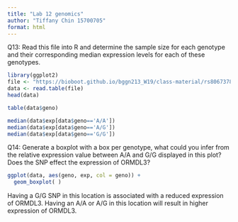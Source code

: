```yaml
---
title: "Lab 12 genomics"
author: "Tiffany Chin 15700705"
format: html
---
```


Q13: Read this file into R and determine the sample size for each genotype and their
corresponding median expression levels for each of these genotypes.

```r
library(ggplot2)
file <- "https://bioboot.github.io/bggn213_W19/class-material/rs8067378_ENSG00000172057.6.txt"
data <- read.table(file)
head(data)
```

```r
table(data$geno)
```

```r
median(data$exp[data$geno=='A/A'])
median(data$exp[data$geno=='A/G'])
median(data$exp[data$geno=='G/G'])
```


Q14: Generate a boxplot with a box per genotype, what could you infer from the relative
expression value between A/A and G/G displayed in this plot? Does the SNP effect the
expression of ORMDL3?

```r
ggplot(data, aes(geno, exp, col = geno)) +
  geom_boxplot( )
```

Having a G/G SNP in this location is associated with a reduced expression of ORMDL3. Having an A/A or A/G in this location will result in higher expression of ORMDL3.
